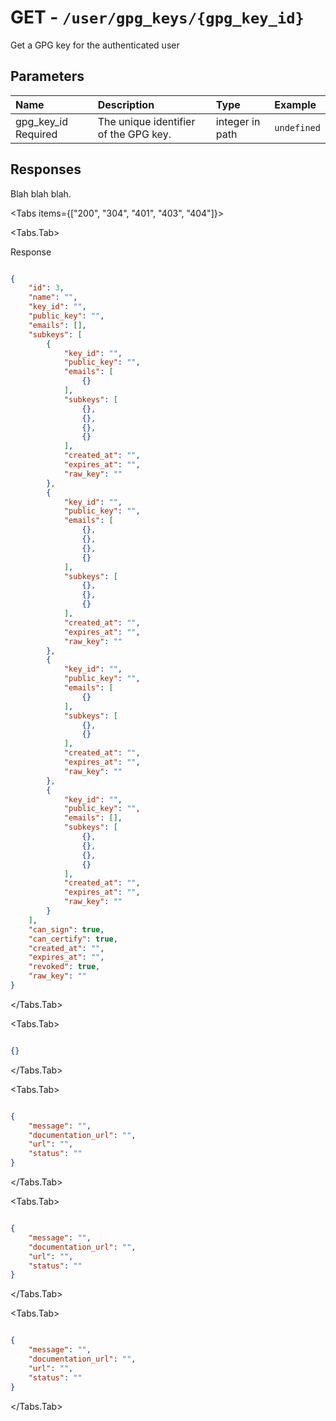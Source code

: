 
# GET - `/user/gpg_keys/{gpg_key_id}`

Get a GPG key for the authenticated user

## Parameters

| Name | Description | Type | Example |
| :---- | :---- | :---- | :---- |
| gpg_key_id <span class="bg-blue-100 text-blue-800 text-xs font-medium me-2 px-2.5 py-0.5 rounded dark:bg-blue-900 dark:text-blue-300">Required</span> | The unique identifier of the GPG key. | integer in path | `undefined` |

## Responses

Blah blah blah.

<Tabs items={["200", "304", "401", "403", "404"]}>

<Tabs.Tab>

Response

```json

{
    "id": 3,
    "name": "",
    "key_id": "",
    "public_key": "",
    "emails": [],
    "subkeys": [
        {
            "key_id": "",
            "public_key": "",
            "emails": [
                {}
            ],
            "subkeys": [
                {},
                {},
                {},
                {}
            ],
            "created_at": "",
            "expires_at": "",
            "raw_key": ""
        },
        {
            "key_id": "",
            "public_key": "",
            "emails": [
                {},
                {},
                {},
                {}
            ],
            "subkeys": [
                {},
                {},
                {}
            ],
            "created_at": "",
            "expires_at": "",
            "raw_key": ""
        },
        {
            "key_id": "",
            "public_key": "",
            "emails": [
                {}
            ],
            "subkeys": [
                {},
                {}
            ],
            "created_at": "",
            "expires_at": "",
            "raw_key": ""
        },
        {
            "key_id": "",
            "public_key": "",
            "emails": [],
            "subkeys": [
                {},
                {},
                {},
                {}
            ],
            "created_at": "",
            "expires_at": "",
            "raw_key": ""
        }
    ],
    "can_sign": true,
    "can_certify": true,
    "created_at": "",
    "expires_at": "",
    "revoked": true,
    "raw_key": ""
}

```

</Tabs.Tab>

<Tabs.Tab>



```json

{}

```

</Tabs.Tab>

<Tabs.Tab>



```json

{
    "message": "",
    "documentation_url": "",
    "url": "",
    "status": ""
}

```

</Tabs.Tab>

<Tabs.Tab>



```json

{
    "message": "",
    "documentation_url": "",
    "url": "",
    "status": ""
}

```

</Tabs.Tab>

<Tabs.Tab>



```json

{
    "message": "",
    "documentation_url": "",
    "url": "",
    "status": ""
}

```

</Tabs.Tab>

</Tabs>